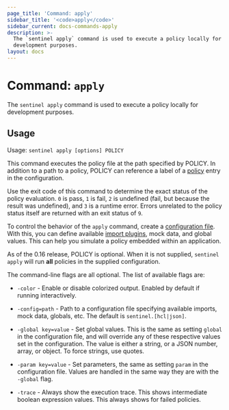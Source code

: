 ```yaml
---
page_title: 'Command: apply'
sidebar_title: '<code>apply</code>'
sidebar_current: docs-commands-apply
description: >-
  The `sentinel apply` command is used to execute a policy locally for
  development purposes.
layout: docs
---
```


# Command: `apply`

The `sentinel apply` command is used to execute a policy locally for development
purposes.

## Usage

Usage: `sentinel apply [options] POLICY`

This command executes the policy file at the path specified by POLICY. In
addition to a path to a policy, POLICY can reference a label of a
[policy](/sentinel/configuration#policies) entry in the configuration.

Use the exit code of this command to determine the exact status of the policy
evaluation. `0` is pass, `1` is fail, `2` is undefined (fail, but because the
result was undefined), and `3` is a runtime error. Errors unrelated to the
policy status itself are returned with an exit status of `9`.

To control the behavior of the `apply` command, create a [configuration
file](/sentinel/configuration). With this, you can define available
[import plugins](/sentinel/concepts/imports), mock data, and global values.
This can help you simulate a policy embedded within an application.

As of the 0.16 release, POLICY is optional. When it is not supplied,
`sentinel apply` will run __all__ policies in the supplied configuration.

The command-line flags are all optional. The list of available flags are:

- `-color` - Enable or disable colorized output. Enabled by default if
  running interactively.

- `-config=path` - Path to a configuration file specifying available imports,
  mock data, globals, etc. The default is `sentinel.[hcl|json]`.

- `-global key=value` - Set global values. This is the same as setting `global`
  in the configuration file, and will override any of these respective values
  set in the configuration. The value is either a string, or a JSON number,
  array, or object. To force strings, use quotes.

- `-param key=value` - Set parameters, the same as setting `param` in the
  configuration file. Values are handled in the same way they are with the
  `-global` flag.

- `-trace` - Always show the execution trace. This shows intermediate
  boolean expression values. This always shows for failed policies.

